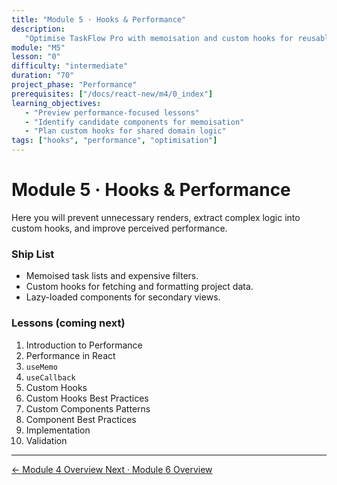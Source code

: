```yaml
---
title: "Module 5 · Hooks & Performance"
description:
   "Optimise TaskFlow Pro with memoisation and custom hooks for reusable logic."
module: "M5"
lesson: "0"
difficulty: "intermediate"
duration: "70"
project_phase: "Performance"
prerequisites: ["/docs/react-new/m4/0_index"]
learning_objectives:
   - "Preview performance-focused lessons"
   - "Identify candidate components for memoisation"
   - "Plan custom hooks for shared domain logic"
tags: ["hooks", "performance", "optimisation"]
---
```


# Module 5 · Hooks & Performance

Here you will prevent unnecessary renders, extract complex logic into custom
hooks, and improve perceived performance.

### Ship List

-  Memoised task lists and expensive filters.
-  Custom hooks for fetching and formatting project data.
-  Lazy-loaded components for secondary views.

### Lessons (coming next)

1. Introduction to Performance
2. Performance in React
3. `useMemo`
4. `useCallback`
5. Custom Hooks
6. Custom Hooks Best Practices
7. Custom Components Patterns
8. Component Best Practices
9. Implementation
10.   Validation

---

<div className='mt-8 flex justify-between'>
   <a
      href='/docs/react-new/m4/0_index'
      className='text-sm font-medium text-muted-foreground hover:text-foreground'
   >
      ← Module 4 Overview
   </a>
   <a
      href='/docs/react-new/m6/0_index'
      className='text-sm font-medium text-primary hover:text-primary/80'
   >
      Next · Module 6 Overview
   </a>
</div>
